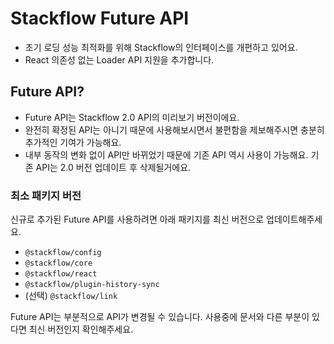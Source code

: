 
# Stackflow Future API

- 초기 로딩 성능 최적화를 위해 Stackflow의 인터페이스를 개편하고 있어요.
- React 의존성 없는 Loader API 지원을 추가합니다.

## Future API?

- Future API는 Stackflow 2.0 API의 미리보기 버전이에요.
- 완전히 확정된 API는 아니기 때문에 사용해보시면서 불편함을 제보해주시면 충분히 추가적인 기여가 가능해요.
- 내부 동작의 변화 없이 API만 바뀌었기 때문에 기존 API 역시 사용이 가능해요. 기존 API는 2.0 버전 업데이트 후 삭제될거에요.

### 최소 패키지 버전

신규로 추가된 Future API를 사용하려면 아래 패키지를 최신 버전으로 업데이트해주세요.

- `@stackflow/config`
- `@stackflow/core`
- `@stackflow/react`
- `@stackflow/plugin-history-sync`
- (선택) `@stackflow/link`

<Callout type="warning">
  Future API는 부분적으로 API가 변경될 수 있습니다. 사용중에 문서와 다른 부분이 있다면 최신 버전인지 확인해주세요.
</Callout>
